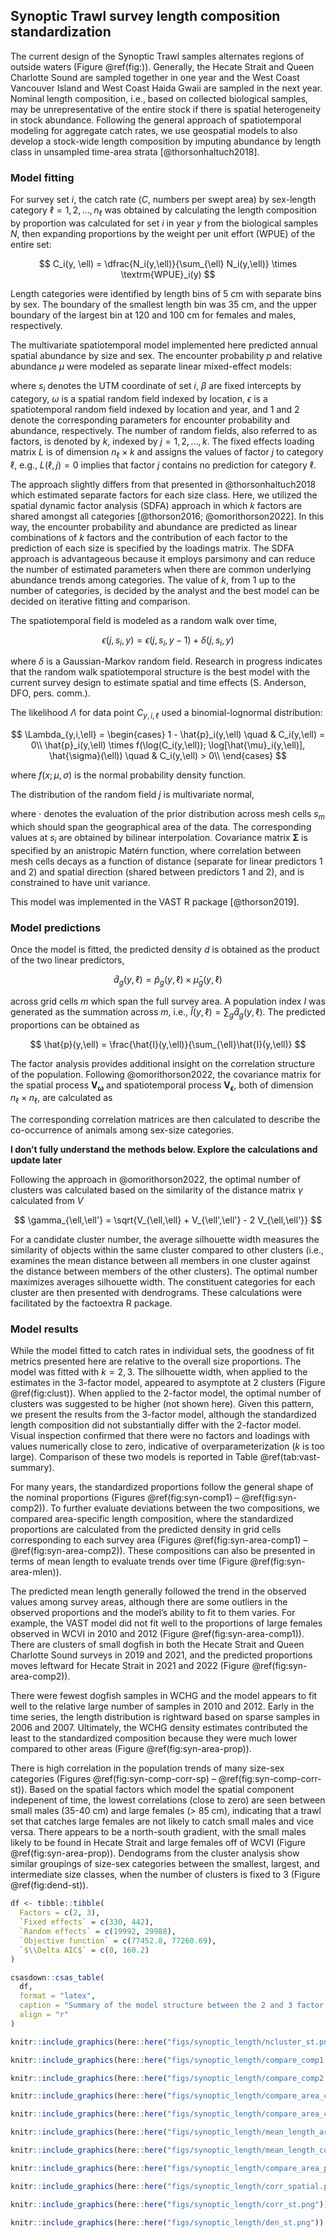 
## Synoptic Trawl survey length composition standardization

The current design of the Synoptic Trawl samples alternates regions of outside waters (Figure \@ref(fig:)). 
Generally, the Hecate Strait and Queen Charlotte Sound are sampled together in one year and the West Coast Vancouver Island and West Coast Haida Gwaii are sampled in the next year.
Nominal length composition, i.e., based on collected biological samples, may be unrepresentative of the entire stock if there is spatial heterogeneity in stock abundance.
Following the general approach of spatiotemporal modeling for aggregate catch rates, we use geospatial models to also develop a stock-wide length composition by imputing abundance by length class in unsampled time-area strata [@thorsonhaltuch2018].

### Model fitting

For survey set $i$, the catch rate ($C$, numbers per swept area) by sex-length category $\ell = 1, 2, \ldots, n_{\ell}$ was obtained by calculating the length composition by proportion was calculated for set $i$ in year $y$ from the biological samples $N$, then expanding proportions by the weight per unit effort (WPUE) of the entire set:

$$
C_i(y, \ell) = \dfrac{N_i(y,\ell)}{\sum_{\ell} N_i(y,\ell)} \times \textrm{WPUE}_i(y)
$$

Length categories were identified by length bins of 5 cm with separate bins by sex. 
The boundary of the smallest length bin was 35 cm, and the upper boundary of the largest bin at 120 and 100 cm for females and males, respectively. 

The multivariate spatiotemporal model implemented here predicted annual spatial abundance by size and sex. 
The encounter probability $p$ and relative abundance $\mu$ were modeled as separate linear mixed-effect models:

\begin{align}
  p_i(y,\ell) &= \textrm{logit}\left(\beta_1(\ell) + \sum_{j=1}^{k_{\omega1}} L_{\omega1}(\ell, j) \times \omega_1(j, s_i) + \sum_{j=1}^{k_{\epsilon1}} L_{\epsilon1}(\ell, j) \times \epsilon_1(j, s_i, y)\right)\\
  \mu_i(y,\ell) &= \exp\left(\beta_2(\ell) + \sum_{j=1}^{k_{\omega2}} L_{\omega2}(\ell, j) \times \omega_2(j, s_i) + \sum_{j=1}^{k_{\epsilon2}} L_{\epsilon2}(\ell, j) \times \epsilon_2(j, s_i, y)\right)
\end{align}

where $s_i$ denotes the UTM coordinate of set $i$, $\beta$ are fixed intercepts by category, $\omega$ is a spatial random field indexed by location, $\epsilon$ is a spatiotemporal random field indexed by location and year, and 1 and 2 denote the corresponding parameters for encounter probability and abundance, respectively. 
The number of random fields, also referred to as factors, is denoted by $k$, indexed by $j = 1, 2, \ldots, k$. 
The fixed effects loading matrix $L$ is of dimension $n_\ell \times k$ and assigns the values of factor $j$ to category $\ell$, e.g., $L(\ell,j) = 0$ implies that factor $j$ contains no prediction for category $\ell$. 

The approach slightly differs from that presented in @thorsonhaltuch2018 which estimated separate factors for each size class.
Here, we utilized the spatial dynamic factor analysis (SDFA) approach in which $k$ factors are shared amongst all categories [@thorson2016; @omorithorson2022]. 
In this way, the encounter probability and abundance are predicted as linear combinations of $k$ factors and the contribution of each factor to the prediction of each size is specified by the loadings matrix. 
The SDFA approach is advantageous because it employs parsimony and can reduce the number of estimated parameters when there are common underlying abundance trends among categories.
The value of $k$, from 1 up to the number of categories, is decided by the analyst and the best model can be decided on iterative fitting and comparison.

The spatiotemporal field is modeled as a random walk over time,

$$
\epsilon(j, s_i, y) = \epsilon(j, s_i, y-1) + \delta(j, s_i, y)
$$

where $\delta$ is a Gaussian-Markov random field. Research in progress indicates that the random walk spatiotemporal structure is the best model with the current survey design to estimate spatial and time effects (S. Anderson, DFO, pers. comm.).

The likelihood $\Lambda$ for data point $C_{y,i,\ell}$ used a binomial-lognormal distribution:

$$
\Lambda_{y,i,\ell} = 
\begin{cases}
1 - \hat{p}_i(y,\ell) \quad & C_i(y,\ell) = 0\\
\hat{p}_i(y,\ell) \times f(\log(C_i(y,\ell)); \log[\hat{\mu}_i(y,\ell)], \hat{\sigma}(\ell)) \quad & C_i(y,\ell) > 0\\
\end{cases}
$$

where $f(x;\mu,\sigma)$ is the normal probability density function.

The distribution of the random field $j$ is multivariate normal,

\begin{align}
\omega_1(j, \cdot) &\sim MVN(0, \bm{\Sigma_1})\\
\omega_2(j, \cdot) &\sim MVN(0, \bm{\Sigma_2})\\
\delta_1(j, \cdot, y) &\sim MVN(0, \bm{\Sigma_1})\\
\delta_2(j, \cdot, y) &\sim MVN(0, \bm{\Sigma_2})
\end{align}

where $\cdot$ denotes the evaluation of the prior distribution across mesh cells $s_m$ which should span the geographical area of the data. 
The corresponding values at $s_i$ are obtained by bilinear interpolation. 
Covariance matrix $\bm{\Sigma}$ is specified by an anistropic Matérn function, where correlation between mesh cells decays as a function of distance (separate for linear predictors 1 and 2) and spatial direction (shared between predictors 1 and 2), and is constrained to have unit variance.

This model was implemented in the VAST R package [@thorson2019].

### Model predictions

Once the model is fitted, the predicted density $d$ is obtained as the product of the two linear predictors,

$$
\hat{d}_g(y,\ell) = \hat{p}_g(y,\ell) \times \hat{\mu}_g(y,\ell)
$$

across grid cells $m$ which span the full survey area. 
A population index $I$ was generated as the summation across $m$, i.e., $\hat{I}(y,\ell) = \sum_g \hat{d}_g(y,\ell)$.
The predicted proportions can be obtained as

$$
\hat{p}(y,\ell) = \frac{\hat{I}(y,\ell)}{\sum_{\ell}\hat{I}(y,\ell)}
$$

The factor analysis provides additional insight on the correlation structure of the population. Following @omorithorson2022, the covariance matrix for the spatial process $\bm{V_{\omega}}$ and spatiotemporal process $\bm{V_{\epsilon}}$, both of dimension $n_\ell \times n_\ell$, are calculated as

\begin{align}
\bm{V_{\omega}} &= \bm{L_{\omega1}}\bm{L_{\omega1}}^T + \bm{L_{\omega2}}\bm{L_{\omega2}}^T\\
\bm{V_{\epsilon}} &= \bm{L_{\epsilon1}}\bm{L_{\epsilon1}}^T + \bm{L_{\epsilon2}}\bm{L_{\epsilon2}}^T\\
\end{align}

The corresponding correlation matrices are then calculated to describe the co-occurrence of animals among sex-size categories.

**I don't fully understand the methods below. Explore the calculations and update later**

Following the approach in @omorithorson2022, the optimal number of clusters was calculated based on the similarity of the distance matrix $\gamma$ calculated from $V$

$$
\gamma_{\ell,\ell'} = \sqrt{V_{\ell,\ell} + V_{\ell',\ell'} - 2 V_{\ell,\ell'}}
$$

For a candidate cluster number, the average silhouette width measures the similarity of objects within the same cluster compared to other clusters (i.e., examines the mean distance between all members in one cluster against the distance between members of the other clusters). 
The optimal number maximizes averages silhouette width.
The constituent categories for each cluster are then presented with dendrograms. 
These calculations were facilitated by the factoextra R package.

### Model results

While the model fitted to catch rates in individual sets, the goodness of fit metrics presented here are relative to the overall size proportions. 
The model was fitted with $k=2,3$. 
The silhouette width, when applied to the estimates in the 3-factor model, appeared to asymptote at 2 clusters (Figure \@ref(fig:clust)).
When applied to the 2-factor model, the optimal number of clusters was suggested to be higher (not shown here). Given this pattern, we present the results from the 3-factor model, although the standardized length composition did not substantially differ with the 2-factor model.
Visual inspection confirmed that there were no factors and loadings with values numerically close to zero, indicative of overparameterization ($k$ is too large). 
Comparison of these two models is reported in Table \@ref(tab:vast-summary).

For many years, the standardized proportions follow the general shape of the nominal proportions (Figures \@ref(fig:syn-comp1) -- \@ref(fig:syn-comp2)).
To further evaluate deviations between the two compositions, we compared area-specific length composition, where the standardized proportions are calculated from the predicted density in grid cells corresponding to each survey area (Figures \@ref(fig:syn-area-comp1) -- \@ref(fig:syn-area-comp2)). 
These compositions can also be presented in terms of mean length to evaluate trends over time (Figure \@ref(fig:syn-area-mlen)). 

The predicted mean length generally followed the trend in the observed values among survey areas, although there are some outliers in the observed proportions and the model's ability to fit to them varies. 
For example, the VAST model did not fit well to the proportions of large females observed in WCVI in 2010 and 2012 (Figure \@ref(fig:syn-area-comp1)).
There are clusters of small dogfish in both the Hecate Strait and Queen Charlotte Sound surveys in 2019 and 2021, and the predicted proportions moves leftward for Hecate Strait in 2021 and 2022 (Figure \@ref(fig:syn-area-comp2)).

There were fewest dogfish samples in WCHG and the model appears to fit well to the relative large number of samples in 2010 and 2012. 
Early in the time series, the length distribution is rightward based on sparse samples in 2006 and 2007.
Ultimately, the WCHG density estimates contributed the least to the standardized composition because they were much lower compared to other areas (Figure \@ref(fig:syn-area-prop)). 

There is high correlation in the population trends of many size-sex categories (Figures \@ref(fig:syn-comp-corr-sp) -- \@ref(fig:syn-comp-corr-st)).
Based on the spatial factors which model the spatial component indepenent of time, the lowest correlations (close to zero) are seen between small males (35-40 cm) and large females (> 85 cm), indicating that a trawl set that catches large females are not likely to catch small males and vice versa.
There appears to be a north-south gradient, with the small males likely to be found in Hecate Strait and large females off of WCVI (Figure \@ref(fig:syn-area-prop)).
Dendograms from the cluster analysis show similar groupings of size-sex categories between the smallest, largest, and intermediate size classes, when the number of clusters is fixed to 3 (Figure \@ref(fig:dend-st)).

```r
df <- tibble::tibble(
  Factors = c(2, 3),
  `Fixed effects` = c(330, 442),
  `Random effects` = c(19992, 29988),
  `Objective function` = c(77452.8, 77260.69),
  `$\\Delta AIC$` = c(0, 160.2) 
)

csasdown::csas_table(
  df,
  format = "latex",
  caption = "Summary of the model structure between the 2 and 3 factor models, including the number of parameters (fixed effects and random effects) and the objective function value. The AIC is calculated without the number of random effects.",
  align = "r"
)

```

```r
knitr::include_graphics(here::here("figs/synoptic_length/ncluster_st.png"))
```

```r
knitr::include_graphics(here::here("figs/synoptic_length/compare_comp1.png"))
```

```r
knitr::include_graphics(here::here("figs/synoptic_length/compare_comp2.png"))
```

```r
knitr::include_graphics(here::here("figs/synoptic_length/compare_area_comp1.png"))
```

```r
knitr::include_graphics(here::here("figs/synoptic_length/compare_area_comp2.png"))
```

```r
knitr::include_graphics(here::here("figs/synoptic_length/mean_length_area.png"))
```

```r
knitr::include_graphics(here::here("figs/synoptic_length/mean_length_coastwide.png"))
```

```r
knitr::include_graphics(here::here("figs/synoptic_length/compare_area_prop.png"))
```

```r
knitr::include_graphics(here::here("figs/synoptic_length/corr_spatial.png"))
```

```r
knitr::include_graphics(here::here("figs/synoptic_length/corr_st.png"))
```

```r
knitr::include_graphics(here::here("figs/synoptic_length/den_st.png"))
```

